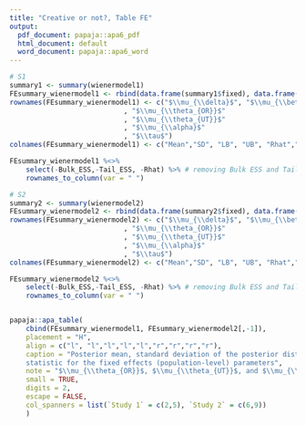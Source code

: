 ```yaml
---
title: "Creative or not?, Table FE"
output:
  pdf_document: papaja::apa6_pdf
  html_document: default
  word_document: papaja::apa6_word
---
```

```r
# S1
summary1 <- summary(wienermodel1)
FEsummary_wienermodel1 <- rbind(data.frame(summary1$fixed), data.frame(summary1$spec_pars) )
rownames(FEsummary_wienermodel1) <- c("$\\mu_{\\delta}$", "$\\mu_{\\beta}$"
                            , "$\\mu_{\\theta_{OR}}$"
                            , "$\\mu_{\\theta_{UT}}$"
                            , "$\\mu_{\\alpha}$"
                            , "$\\tau$")
colnames(FEsummary_wienermodel1) <- c("Mean","SD", "LB", "UB", "Rhat","Bulk_ESS", "Tail_ESS")

FEsummary_wienermodel1 %<>%
    select(-Bulk_ESS,-Tail_ESS, -Rhat) %>% # removing Bulk ESS and Tail ESS
    rownames_to_column(var = " ")

# S2
summary2 <- summary(wienermodel2)
FEsummary_wienermodel2 <- rbind(data.frame(summary2$fixed), data.frame(summary2$spec_pars) )
rownames(FEsummary_wienermodel2) <- c("$\\mu_{\\delta}$", "$\\mu_{\\beta}$"
                            , "$\\mu_{\\theta_{OR}}$"
                            , "$\\mu_{\\theta_{UT}}$"
                            , "$\\mu_{\\alpha}$"
                            , "$\\tau$")
colnames(FEsummary_wienermodel2) <- c("Mean","SD", "LB", "UB", "Rhat","Bulk_ESS", "Tail_ESS")

FEsummary_wienermodel2 %<>%
    select(-Bulk_ESS,-Tail_ESS, -Rhat) %>% # removing Bulk ESS and Tail ESS
    rownames_to_column(var = " ")


papaja::apa_table(
    cbind(FEsummary_wienermodel1, FEsummary_wienermodel2[,-1]),
    placement = "H",
    align = c("l", "l","l","l","l","r","r","r","r"),
    caption = "Posterior mean, standard deviation of the posterior distribution, 95\\% credible interval and $\\hat{R}$
    statistic for the fixed effects (population-level) parameters",
    note = "$\\mu_{\\theta_{OR}}$, $\\mu_{\\theta_{UT}}$, and $\\mu_{\\delta}$ are standardized estimates as the originality and utility ratings of the stimuli are z-scores. SD = standard deviation; LB = lower bound; UB = upper bound.",
    small = TRUE,
    digits = 2,
    escape = FALSE,
    col_spanners = list(`Study 1` = c(2,5), `Study 2` = c(6,9))
    )
```

